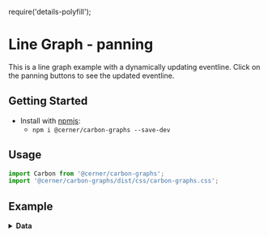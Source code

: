 require('details-polyfill');

# Line Graph - panning

This is a line graph example with a dynamically updating eventline.  Click on the panning buttons to see the updated eventline.

## Getting Started

- Install with [npmjs](https://www.npmjs.com):
  - `npm i @cerner/carbon-graphs --save-dev`

## Usage
```js
import Carbon from '@cerner/carbon-graphs';
import '@cerner/carbon-graphs/dist/css/carbon-graphs.css';
```

## Example
<LineGraphPanning />

<details>
<summary style={{ fontSize: 24 }}>
<b>Data</b>
</summary>

### Graph Config object
<GraphConfig />

### Data object
<DataObject />
</details>
